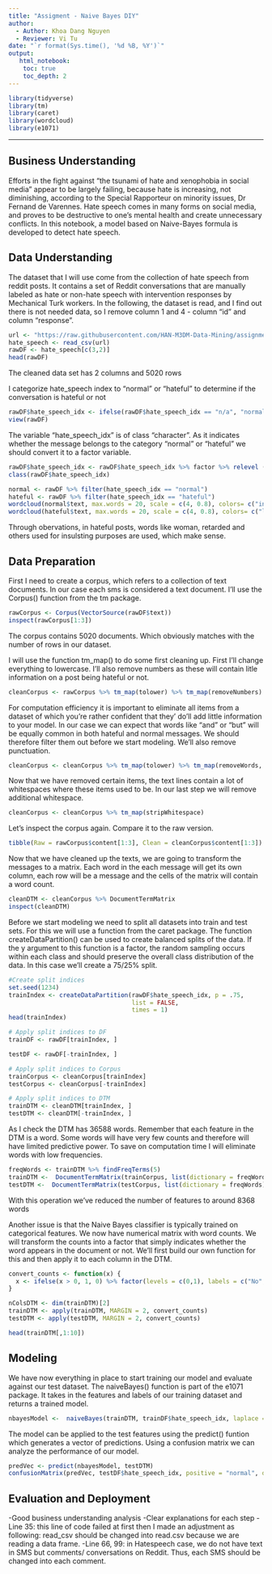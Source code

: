 ```yaml
---
title: "Assigment - Naive Bayes DIY"
author:
  - Author: Khoa Dang Nguyen
  - Reviewer: Vi Tu
date: "`r format(Sys.time(), '%d %B, %Y')`"
output:
   html_notebook:
    toc: true
    toc_depth: 2
---
```


```r
library(tidyverse)
library(tm)
library(caret)
library(wordcloud)
library(e1071)
```

---


## Business Understanding
Efforts in the fight against "the tsunami of hate and xenophobia in social media" appear to be largely failing, because hate is increasing, not diminishing, according to the Special Rapporteur on minority issues, Dr Fernand de Varennes. Hate speech comes in many forms on social media, and proves to be destructive to one's mental health and create unnecessary conflicts. In this notebook, a model based on Naive-Bayes formula is developed to detect hate speech.



## Data Understanding
The dataset that I will use come from the collection of hate speech from reddit posts. It contains a set of Reddit conversations that are manually labeled as hate or non-hate speech with intervention responses by Mechanical Turk workers. In the following, the dataset is read, and I find out there is not needed data, so I remove column 1 and 4 - column "id" and column "response".


```r
url <- "https://raw.githubusercontent.com/HAN-M3DM-Data-Mining/assignments/master/datasets/NB-reddit-hate-speech.csv"
hate_speech <- read_csv(url)
rawDF <- hate_speech[c(3,2)]
head(rawDF)
```

The cleaned data set has 2 columns and 5020 rows

I categorize hate_speech index to "normal" or "hateful" to determine if the conversation is hateful or not
```r
rawDF$hate_speech_idx <- ifelse(rawDF$hate_speech_idx == "n/a", "normal", "hateful")
view(rawDF)
```

The variable "hate_speech_idx" is of class "character". As it indicates whether the message belongs to the category "normal" or "hateful" we should convert it to a factor variable.

```r
rawDF$hate_speech_idx <- rawDF$hate_speech_idx %>% factor %>% relevel ("hateful")
class(rawDF$hate_speech_idx)
```


```r
normal <- rawDF %>% filter(hate_speech_idx == "normal")
hateful <- rawDF %>% filter(hate_speech_idx == "hateful")
wordcloud(normal$text, max.words = 20, scale = c(4, 0.8), colors= c("indianred1","indianred2","indianred3","indianred"))
wordcloud(hateful$text, max.words = 20, scale = c(4, 0.8), colors= c("lightsteelblue1","lightsteelblue2","lightsteelblue3","lightsteelblue"))
```
Through obervations, in hateful posts, words like woman, retarded and others used for insulsting purposes are used, which make sense. 

## Data Preparation

First I need to create a corpus, which refers to a collection of text documents. In our case each sms is considered a text document. I’ll use the Corpus() function from the tm package.


```r
rawCorpus <- Corpus(VectorSource(rawDF$text))
inspect(rawCorpus[1:3])
```
The corpus contains 5020 documents. Which obviously matches with the number of rows in our dataset.

I will use the function tm_map() to do some first cleaning up. First I’ll change everything to lowercase. I’ll also remove numbers as these will contain litle information on a post being hateful or not.

```r
cleanCorpus <- rawCorpus %>% tm_map(tolower) %>% tm_map(removeNumbers)

```
For computation efficiency it is important to eliminate all items from a dataset of which you’re rather confident that they’ do’ll add little information to your model. In our case we can expect that words like “and” or “but” will be equally common in both hateful and normal messages. We should therefore filter them out before we start modeling. We’ll also remove punctuation.


```r
cleanCorpus <- cleanCorpus %>% tm_map(tolower) %>% tm_map(removeWords, stopwords()) %>% tm_map(removePunctuation)
```

Now that we have removed certain items, the text lines contain a lot of whitespaces where these items used to be. In our last step we will remove additional whitespace.

```r
cleanCorpus <- cleanCorpus %>% tm_map(stripWhitespace)
```

Let’s inspect the corpus again. Compare it to the raw version.

```r
tibble(Raw = rawCorpus$content[1:3], Clean = cleanCorpus$content[1:3])
```
Now that we have cleaned up the texts, we are going to transform the messages to a matrix. Each word in the each message will get its own column, each row will be a message and the cells of the matrix will contain a word count.

```r
cleanDTM <- cleanCorpus %>% DocumentTermMatrix
inspect(cleanDTM)
```
Before we start modeling we need to split all datasets into train and test sets. For this we will use a function from the caret package. The function createDataPartition() can be used to create balanced splits of the data. If the y argument to this function is a factor, the random sampling occurs within each class and should preserve the overall class distribution of the data. In this case we’ll create a 75/25% split.


```r
#Create split indices
set.seed(1234)
trainIndex <- createDataPartition(rawDF$hate_speech_idx, p = .75, 
                                  list = FALSE, 
                                  times = 1)
head(trainIndex)
```

```r
# Apply split indices to DF
trainDF <- rawDF[trainIndex, ]
```

```r
testDF <- rawDF[-trainIndex, ]

# Apply split indices to Corpus
trainCorpus <- cleanCorpus[trainIndex]
testCorpus <- cleanCorpus[-trainIndex]

# Apply split indices to DTM
trainDTM <- cleanDTM[trainIndex, ]
testDTM <- cleanDTM[-trainIndex, ]
```
As I check the DTM has 36588 words. Remember that each feature in the DTM is a word. Some words will have very few counts and therefore will have limited predictive power. To save on computation time I will eliminate words with low frequencies.
```r
freqWords <- trainDTM %>% findFreqTerms(5)
trainDTM <-  DocumentTermMatrix(trainCorpus, list(dictionary = freqWords))
testDTM <-  DocumentTermMatrix(testCorpus, list(dictionary = freqWords))
```
With this operation we’ve reduced the number of features to around 8368 words

Another issue is that the Naive Bayes classifier is typically trained on categorical features. We now have numerical matrix with word counts. We will transform the counts into a factor that simply indicates whether the word appears in the document or not. We’ll first build our own function for this and then apply it to each column in the DTM.
```r
convert_counts <- function(x) {
  x <- ifelse(x > 0, 1, 0) %>% factor(levels = c(0,1), labels = c("No", "Yes"))
}

nColsDTM <- dim(trainDTM)[2]
trainDTM <- apply(trainDTM, MARGIN = 2, convert_counts)
testDTM <- apply(testDTM, MARGIN = 2, convert_counts)

head(trainDTM[,1:10])
```



## Modeling
We have now everything in place to start training our model and evaluate against our test dataset. The naiveBayes() function is part of the e1071 package. It takes in the features and labels of our training dataset and returns a trained model.

```r
nbayesModel <-  naiveBayes(trainDTM, trainDF$hate_speech_idx, laplace = 1)
```

The model can be applied to the test features using the predict() funtion which generates a vector of predictions. Using a confusion matrix we can analyze the performance of our model.

```r
predVec <- predict(nbayesModel, testDTM)
confusionMatrix(predVec, testDF$hate_speech_idx, positive = "normal", dnn = c("Prediction", "True"))
```

## Evaluation and Deployment

-Good business understanding analysis
-Clear explanations for each step
-Line 35: this line of code failed at first then I made an adjustment as following:
read_csv should be changed into read.csv because we are reading a data frame. 
-Line 66, 99: in Hatespeech case, we do not have text in SMS but comments/ conversations on Reddit. Thus, each SMS should be changed into each comment.